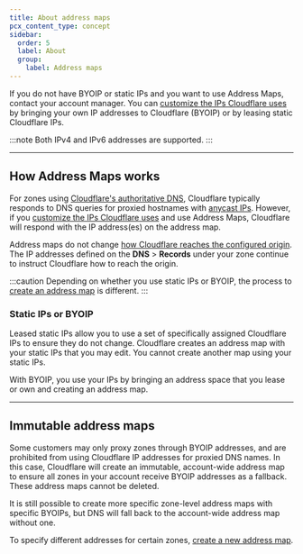```yaml
---
title: About address maps
pcx_content_type: concept
sidebar:
  order: 5
  label: About
  group:
    label: Address maps
---
```



<GlossaryDefinition term="address map" prepend="Address map is " />

If you do not have BYOIP or static IPs and you want to use Address Maps, contact your account manager. You can [customize the IPs Cloudflare uses](/fundamentals/concepts/cloudflare-ip-addresses/#customize-cloudflare-ip-addresses) by bringing your own IP addresses to Cloudflare (BYOIP) or by leasing static Cloudflare IPs.

:::note
Both IPv4 and IPv6 addresses are supported.
:::

---

## How Address Maps works

For zones using [Cloudflare's authoritative DNS](/dns/), Cloudflare typically responds to DNS queries for proxied hostnames with [anycast IPs](/fundamentals/concepts/cloudflare-ip-addresses/). However, if you [customize the IPs Cloudflare uses](/fundamentals/concepts/cloudflare-ip-addresses/#customize-cloudflare-ip-addresses) and use Address Maps, Cloudflare will respond with the IP address(es) on the address map.

Address maps do not change [how Cloudflare reaches the configured origin](/fundamentals/concepts/how-cloudflare-works/#how-cloudflare-works-as-a-reverse-proxy). The IP addresses defined on the **DNS** > **Records** under your zone continue to instruct Cloudflare how to reach the origin.

:::caution
Depending on whether you use static IPs or BYOIP, the process to [create an address map](/byoip/address-maps/setup/#create-address-maps) is different.
:::

### Static IPs or BYOIP

Leased static IPs allow you to use a set of specifically assigned Cloudflare IPs to ensure they do not change. Cloudflare creates an address map with your static IPs that you may edit. You cannot create another map using your static IPs.

With BYOIP, you use your IPs by bringing an address space that you lease or own and creating an address map.

---

## Immutable address maps

Some customers may only proxy zones through BYOIP addresses, and are prohibited from using Cloudflare IP addresses for proxied DNS names. In this case, Cloudflare will create an immutable, account-wide address map to ensure all zones in your account receive BYOIP addresses as a fallback. These address maps cannot be deleted.

It is still possible to create more specific zone-level address maps with specific BYOIPs, but DNS will fall back to the account-wide address map without one.

To specify different addresses for certain zones, [create a new address map](/byoip/address-maps/setup/#create-address-maps).